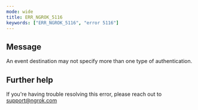 ```yaml
---
mode: wide
title: ERR_NGROK_5116
keywords: ["ERR_NGROK_5116", "error 5116"]
---
```


## Message

An event destination may not specify more than one type of authentication.

## Further help

If you're having trouble resolving this error, please reach out to [support@ngrok.com](mailto:support@ngrok.com?subject=Help%20with%20ERR_NGROK_5116)
